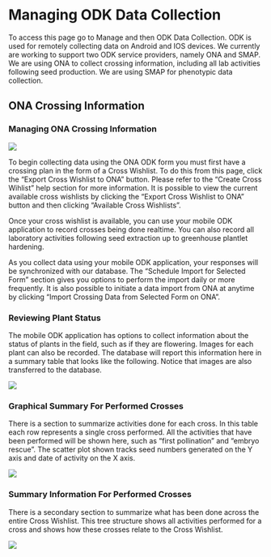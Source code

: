 # Managing ODK Data Collection

To access this page go to Manage and then ODK Data Collection.
ODK is used for remotely collecting data on Android and IOS devices. We currently are working to support two ODK service providers, namely ONA and SMAP. We are using ONA to collect crossing information, including all lab activities following seed production. We are using SMAP for phenotypic data collection.

## ONA Crossing Information

### Managing ONA Crossing Information

![]({{"assets/images/odk_ona_management.png" | relative_url }})

To begin collecting data using the ONA ODK form you must first have a crossing plan in the form of a Cross Wishlist. To do this from this page, click the "Export Cross Wishlist to ONA" button. Please refer to the "Create Cross Wihlist" help section for more information.
It is possible to view the current available cross wishlists by clicking the "Export Cross Wishlist to ONA" button and then clicking "Available Cross Wishlists".

Once your cross wishlist is available, you can use your mobile ODK application to record crosses being done realtime. You can also record all laboratory activities following seed extraction up to greenhouse plantlet hardening.

As you collect data using your mobile ODK application, your responses will be synchronized with our database. The "Schedule Import for Selected Form" section gives you options to perform the import daily or more frequently. It is also possible to initiate a data import from ONA at anytime by clicking "Import Crossing Data from Selected Form on ONA".

### Reviewing Plant Status

The mobile ODK application has options to collect information about the status of plants in the field, such as if they are flowering. Images for each plant can also be recorded.
The database will report this information here in a summary table that looks like the following. Notice that images are also transferred to the database.

![]({{"assets/images/odk_ona_cross_status.png" | relative_url }})

### Graphical Summary For Performed Crosses

There is a section to summarize activities done for each cross. In this table each row represents a single cross performed. All the activities that have been performed will be shown here, such as "first pollination" and "embryo rescue". The scatter plot shown tracks seed numbers generated on the Y axis and date of activity on the X axis.

![]({{"assets/images/odk_ona_cross_progress_graph.png" | relative_url }})

### Summary Information For Performed Crosses

There is a secondary section to summarize what has been done across the entire Cross Wishlist. This tree structure shows all activities performed for a cross and shows how these crosses relate to the Cross Wishlist.

![]({{"assets/images/odk_ona_cross_progress_tree.png" | relative_url }})
